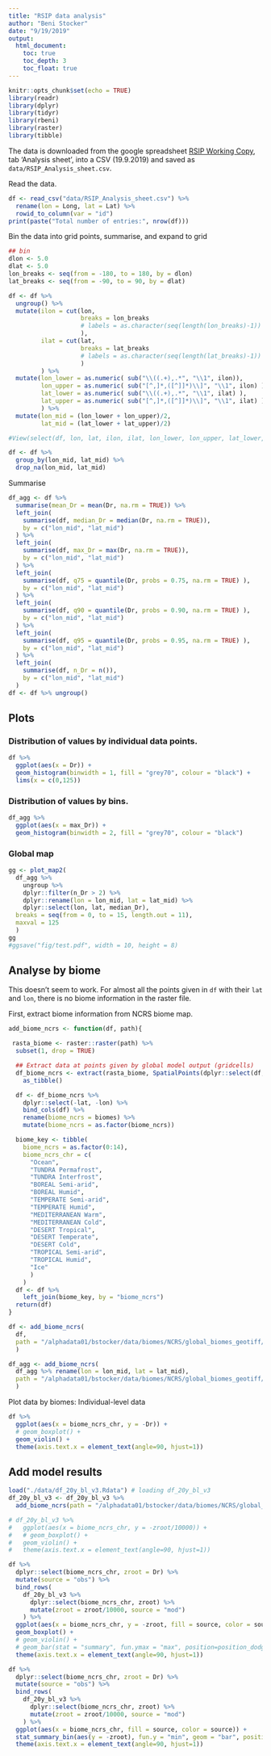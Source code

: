 ```yaml
---
title: "RSIP data analysis"
author: "Beni Stocker"
date: "9/19/2019"
output:
  html_document:
    toc: true
    toc_depth: 3
    toc_float: true
---
```


```r
knitr::opts_chunk$set(echo = TRUE)
library(readr)
library(dplyr)
library(tidyr)
library(rbeni)
library(raster)
library(tibble)
```

The data is downloaded from the google spreadsheet [RSIP Working Copy](https://docs.google.com/spreadsheets/d/1IW7CiLaw2xEr3MYuLwZ5mJWEbhAEU_hP9J6od5vb-jk/edit#gid=1200594845), tab 'Analysis sheet', into a CSV (19.9.2019) and saved as `data/RSIP_Analysis_sheet.csv`.

Read the data.
```r
df <- read_csv("data/RSIP_Analysis_sheet.csv") %>% 
  rename(lon = Long, lat = Lat) %>% 
  rowid_to_column(var = "id")
print(paste("Total number of entries:", nrow(df)))
```

Bin the data into grid points, summarise, and expand to grid
```r
## bin
dlon <- 5.0
dlat <- 5.0
lon_breaks <- seq(from = -180, to = 180, by = dlon)
lat_breaks <- seq(from = -90, to = 90, by = dlat)

df <- df %>%
  ungroup() %>% 
  mutate(ilon = cut(lon, 
                    breaks = lon_breaks
                    # labels = as.character(seq(length(lon_breaks)-1))
                    ),
         ilat = cut(lat, 
                    breaks = lat_breaks
                    # labels = as.character(seq(length(lat_breaks)-1))
                    )
         ) %>% 
  mutate(lon_lower = as.numeric( sub("\\((.+),.*", "\\1", ilon)),
         lon_upper = as.numeric( sub("[^,]*,([^]]*)\\]", "\\1", ilon) ),
         lat_lower = as.numeric( sub("\\((.+),.*", "\\1", ilat) ),
         lat_upper = as.numeric( sub("[^,]*,([^]]*)\\]", "\\1", ilat) )
         ) %>% 
  mutate(lon_mid = (lon_lower + lon_upper)/2,
         lat_mid = (lat_lower + lat_upper)/2)

#View(select(df, lon, lat, ilon, ilat, lon_lower, lon_upper, lat_lower, lat_upper, lon_mid, lat_mid))

df <- df %>% 
  group_by(lon_mid, lat_mid) %>% 
  drop_na(lon_mid, lat_mid)
```

Summarise
```r
df_agg <- df %>% 
  summarise(mean_Dr = mean(Dr, na.rm = TRUE)) %>% 
  left_join(
    summarise(df, median_Dr = median(Dr, na.rm = TRUE)),
    by = c("lon_mid", "lat_mid")
  ) %>% 
  left_join(
    summarise(df, max_Dr = max(Dr, na.rm = TRUE)),
    by = c("lon_mid", "lat_mid")
  ) %>% 
  left_join(
    summarise(df, q75 = quantile(Dr, probs = 0.75, na.rm = TRUE) ),
    by = c("lon_mid", "lat_mid")
  ) %>% 
  left_join(
    summarise(df, q90 = quantile(Dr, probs = 0.90, na.rm = TRUE) ),
    by = c("lon_mid", "lat_mid")
  ) %>% 
  left_join(
    summarise(df, q95 = quantile(Dr, probs = 0.95, na.rm = TRUE) ),
    by = c("lon_mid", "lat_mid")
  ) %>% 
  left_join(
    summarise(df, n_Dr = n()),
    by = c("lon_mid", "lat_mid")
  )
df <- df %>% ungroup()
```


## Plots

### Distribution of values by individual data points.
```r
df %>% 
  ggplot(aes(x = Dr)) +
  geom_histogram(binwidth = 1, fill = "grey70", colour = "black") +
  lims(x = c(0,125))
```


### Distribution of values by bins.
```r
df_agg %>% 
  ggplot(aes(x = max_Dr)) +
  geom_histogram(binwidth = 2, fill = "grey70", colour = "black")
```

### Global map
```r
gg <- plot_map2(
  df_agg %>% 
    ungroup %>% 
    dplyr::filter(n_Dr > 2) %>% 
    dplyr::rename(lon = lon_mid, lat = lat_mid) %>%
    dplyr::select(lon, lat, median_Dr),
  breaks = seq(from = 0, to = 15, length.out = 11),
  maxval = 125
  )
gg
#ggsave("fig/test.pdf", width = 10, height = 8)
```

## Analyse by biome

This doesn't seem to work. For almost all the points given in `df` with their `lat` and `lon`, there is no biome information in the raster file. 

First, extract biome information from NCRS biome map.
```r
add_biome_ncrs <- function(df, path){

 rasta_biome <- raster::raster(path) %>% 
  subset(1, drop = TRUE)

  ## Extract data at points given by global model output (gridcells)
  df_biome_ncrs <- extract(rasta_biome, SpatialPoints(dplyr::select(df, lon, lat)), sp = TRUE) %>% 
    as_tibble()

  df <- df_biome_ncrs %>% 
    dplyr::select(-lat, -lon) %>% 
    bind_cols(df) %>% 
    rename(biome_ncrs = biomes) %>% 
    mutate(biome_ncrs = as.factor(biome_ncrs))

  biome_key <- tibble(
    biome_ncrs = as.factor(0:14),
    biome_ncrs_chr = c(
      "Ocean",
      "TUNDRA Permafrost",
      "TUNDRA Interfrost",
      "BOREAL Semi-arid",
      "BOREAL Humid",
      "TEMPERATE Semi-arid",
      "TEMPERATE Humid",
      "MEDITERRANEAN Warm",
      "MEDITERRANEAN Cold",
      "DESERT Tropical",
      "DESERT Temperate",
      "DESERT Cold",
      "TROPICAL Semi-arid",
      "TROPICAL Humid",
      "Ice"
      )
    )
  df <- df %>%
    left_join(biome_key, by = "biome_ncrs") 
  return(df)
}

df <- add_biome_ncrs(
  df, 
  path = "/alphadata01/bstocker/data/biomes/NCRS/global_biomes_geotiff/biomes.tif"
  )

df_agg <- add_biome_ncrs(
  df_agg %>% rename(lon = lon_mid, lat = lat_mid), 
  path = "/alphadata01/bstocker/data/biomes/NCRS/global_biomes_geotiff/biomes.tif"
  )
```

Plot data by biomes: Individual-level data
```r
df %>% 
  ggplot(aes(x = biome_ncrs_chr, y = -Dr)) +
  # geom_boxplot() +
  geom_violin() +
  theme(axis.text.x = element_text(angle=90, hjust=1))
```

## Add model results

```r
load("./data/df_20y_bl_v3.Rdata") # loading df_20y_bl_v3
df_20y_bl_v3 <- df_20y_bl_v3 %>% 
  add_biome_ncrs(path = "/alphadata01/bstocker/data/biomes/NCRS/global_biomes_geotiff/biomes.tif")

# df_20y_bl_v3 %>% 
#   ggplot(aes(x = biome_ncrs_chr, y = -zroot/10000)) +
#   # geom_boxplot() +
#   geom_violin() +
#   theme(axis.text.x = element_text(angle=90, hjust=1))

df %>% 
  dplyr::select(biome_ncrs_chr, zroot = Dr) %>% 
  mutate(source = "obs") %>% 
  bind_rows(
    df_20y_bl_v3 %>% 
      dplyr::select(biome_ncrs_chr, zroot) %>% 
      mutate(zroot = zroot/10000, source = "mod")
    ) %>% 
  ggplot(aes(x = biome_ncrs_chr, y = -zroot, fill = source, color = source)) +
  geom_boxplot() +
  # geom_violin() +
  # geom_bar(stat = "summary", fun.ymax = "max", position=position_dodge()) +
  theme(axis.text.x = element_text(angle=90, hjust=1))

df %>% 
  dplyr::select(biome_ncrs_chr, zroot = Dr) %>% 
  mutate(source = "obs") %>% 
  bind_rows(
    df_20y_bl_v3 %>% 
      dplyr::select(biome_ncrs_chr, zroot) %>% 
      mutate(zroot = zroot/10000, source = "mod")
    ) %>% 
  ggplot(aes(x = biome_ncrs_chr, fill = source, color = source)) +
  stat_summary_bin(aes(y = -zroot), fun.y = "min", geom = "bar", position=position_dodge()) +
  theme(axis.text.x = element_text(angle=90, hjust=1))
```
